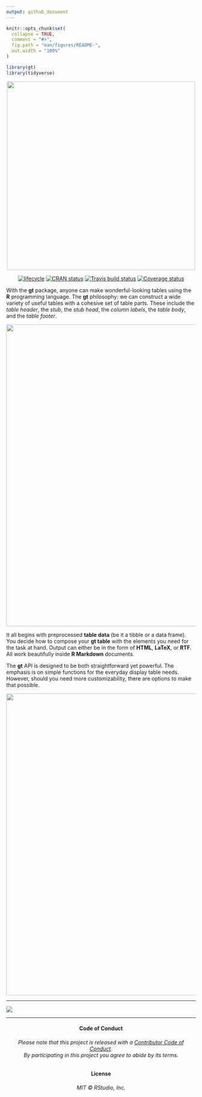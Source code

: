 ```yaml
---
output: github_document
---
```


<!-- README.md is generated from README.Rmd. Please edit that file -->

```r
knitr::opts_chunk$set(
  collapse = TRUE,
  comment = "#>",
  fig.path = "man/figures/README-",
  out.width = "100%"
)
```

```r
library(gt)
library(tidyverse)
```

<p align="center"><img src="man/figures/gt_hex_logo.svg" height="500px"></p>

<p align="center">[![lifecycle](https://img.shields.io/badge/lifecycle-maturing-blue.svg)](https://www.tidyverse.org/lifecycle/#maturing)
[![CRAN status](https://www.r-pkg.org/badges/version/gt)](https://cran.r-project.org/package=gt)
[![Travis build status](https://travis-ci.com/rstudio/gt.svg?token=P7T9dzi5RLEq9j2Yepx5&branch=master)](https://travis-ci.com/rstudio/gt)
[![Coverage status](https://codecov.io/gh/rstudio/gt/branch/master/graph/badge.svg)](https://codecov.io/github/rstudio/gt?branch=master)</p>

With the **gt** package, anyone can make wonderful-looking tables using the **R** programming language. The **gt** philosophy: we can construct a wide variety of useful tables with a cohesive set of table parts. These include the *table header*, the *stub*, the *stub head*, the *column labels*, the *table body*, and the *table footer*.

<p align="center"><img src="man/figures/gt_parts_of_a_table.svg" width="800px"></p>

It all begins with preprocessed **table data** (be it a tibble or a data frame). You decide how to compose your **gt table** with the elements you need for the task at hand. Output can either be in the form of **HTML**, **LaTeX**, or **RTF**. All work beautifully inside **R Markdown** documents.

The **gt** API is designed to be both straightforward yet powerful. The emphasis is on simple functions for the everyday display table needs. However, should you need more customizability, there are options to make that possible.

<p align="center"><img src="man/figures/gt_functions.svg" width="800px"></p>

***

<img src="man/figures/gt_tables.png">

***

<h4 align="center">Code of Conduct</h4>

<h6 align="center">Please note that this project is released with a [Contributor Code of Conduct](CODE_OF_CONDUCT.md).<br>By participating in this project you agree to abide by its terms.</h6>

<h4 align="center">License</h4>

<h6 align="center">MIT &copy; RStudio, Inc.</h6>

